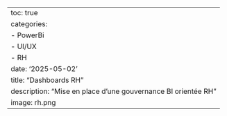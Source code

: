 ---
toc: true
categories: 
  - PowerBi
  - UI/UX
  - RH
date: '2025-05-02'
title: "Dashboards RH"
description: "Mise en place d’une gouvernance BI orientée RH"
image: rh.png
---